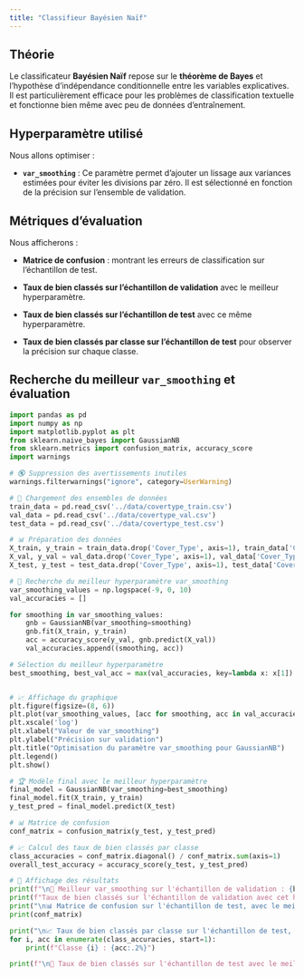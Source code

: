 ```yaml
---
title: "Classifieur Bayésien Naïf"
---
```


## Théorie

Le classificateur **Bayésien Naïf** repose sur le **théorème de Bayes** et l'hypothèse d'indépendance conditionnelle entre les variables explicatives. Il est particulièrement efficace pour les problèmes de classification textuelle et fonctionne bien même avec peu de données d'entraînement.

## Hyperparamètre utilisé

Nous allons optimiser :

- **`var_smoothing`** : Ce paramètre permet d'ajouter un lissage aux variances estimées pour éviter les divisions par zéro. Il est sélectionné en fonction de la précision sur l'ensemble de validation.

## Métriques d’évaluation

Nous afficherons :

- **Matrice de confusion** : montrant les erreurs de classification sur l'échantillon de test.

- **Taux de bien classés sur l'échantillon de validation** avec le meilleur hyperparamètre.

- **Taux de bien classés sur l'échantillon de test** avec ce même hyperparamètre.

- **Taux de bien classés par classe sur l'échantillon de test** pour observer la précision sur chaque classe.

## Recherche du meilleur `var_smoothing` et évaluation

```python
import pandas as pd
import numpy as np
import matplotlib.pyplot as plt
from sklearn.naive_bayes import GaussianNB
from sklearn.metrics import confusion_matrix, accuracy_score
import warnings

# 🔇 Suppression des avertissements inutiles
warnings.filterwarnings("ignore", category=UserWarning)

# 🔄 Chargement des ensembles de données
train_data = pd.read_csv('../data/covertype_train.csv')
val_data = pd.read_csv('../data/covertype_val.csv')
test_data = pd.read_csv('../data/covertype_test.csv')

# 📊 Préparation des données
X_train, y_train = train_data.drop('Cover_Type', axis=1), train_data['Cover_Type']
X_val, y_val = val_data.drop('Cover_Type', axis=1), val_data['Cover_Type']
X_test, y_test = test_data.drop('Cover_Type', axis=1), test_data['Cover_Type']

# 🎯 Recherche du meilleur hyperparamètre var_smoothing
var_smoothing_values = np.logspace(-9, 0, 10)
val_accuracies = []

for smoothing in var_smoothing_values:
    gnb = GaussianNB(var_smoothing=smoothing)
    gnb.fit(X_train, y_train)
    acc = accuracy_score(y_val, gnb.predict(X_val))
    val_accuracies.append((smoothing, acc))

# Sélection du meilleur hyperparamètre
best_smoothing, best_val_acc = max(val_accuracies, key=lambda x: x[1])


# 📈 Affichage du graphique
plt.figure(figsize=(8, 6))
plt.plot(var_smoothing_values, [acc for smoothing, acc in val_accuracies], marker='o', linestyle='dashed', label="Validation")
plt.xscale('log')
plt.xlabel("Valeur de var_smoothing")
plt.ylabel("Précision sur validation")
plt.title("Optimisation du paramètre var_smoothing pour GaussianNB")
plt.legend()
plt.show()

# 🏆 Modèle final avec le meilleur hyperparamètre
final_model = GaussianNB(var_smoothing=best_smoothing)
final_model.fit(X_train, y_train)
y_test_pred = final_model.predict(X_test)

# 📊 Matrice de confusion
conf_matrix = confusion_matrix(y_test, y_test_pred)

# 📈 Calcul des taux de bien classés par classe
class_accuracies = conf_matrix.diagonal() / conf_matrix.sum(axis=1)
overall_test_accuracy = accuracy_score(y_test, y_test_pred)

# 📝 Affichage des résultats
print(f"\n🔹 Meilleur var_smoothing sur l'échantillon de validation : {best_smoothing:.1e}")
print(f"Taux de bien classés sur l'échantillon de validation avec cet hyperparamètre : {best_val_acc:.2%}")
print("\n📊 Matrice de confusion sur l'échantillon de test, avec le meilleur hyperparamètre :")
print(conf_matrix)

print("\n📈 Taux de bien classés par classe sur l'échantillon de test, avec le meilleur hyperparamètre  :")
for i, acc in enumerate(class_accuracies, start=1):
    print(f"Classe {i} : {acc:.2%}")

print(f"\n🔹 Taux de bien classés sur l'échantillon de test avec le meilleur hyperparamètre : {overall_test_accuracy:.2%}")
```